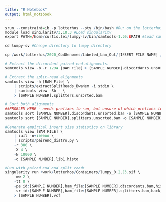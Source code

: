 ---
title: "R Notebook"
output: html_notebook
---

```{r Set Up, eval=F}
srun --constraint=ib -p lotterhos --pty /bin/bash #Run on the lotterhos partition
module load singularity/3.10.3 #Load singularity
export PATH=/home/curtis.lei/lumpy-sv/bin/samtools-1.20:$PATH #Load samtools

cd lumpy-sv #Change directory to lumpy directory
```

```{r Data Alignment, eval=F}
cp /work/lotterhos/2020_CodGenomes/labeled_bam_Out/[INSERT FILE NAME] /home/curtis.lei/lumpy-sv #Copy the .bam file to my directory

# Extract the discordant paired-end alignments.
samtools view -b -F 1294 [BAM File] > [SAMPLE NUMBER].discordants.unsorted.bam

# Extract the split-read alignments
samtools view -h [BAM File] \
    | scripts/extractSplitReads_BwaMem -i stdin \
    | samtools view -Sb - \
    > [SAMPLE NUMBER].splitters.unsorted.bam

# Sort both alignments 
##PROBLEM HERE - needs prefixes to run, but unsure of which prefixes to use##
samtools sort [SAMPLE NUMBER].discordants.unsorted.bam -o [SAMPLE NUMBER].discordants.bam
samtools sort [SAMPLE NUMBER].splitters.unsorted.bam -o [SAMPLE NUMBER].splitters.bam
```

```{r LUMPY traditional, eval=F}
#Generate empirical insert size statistics on library
samtools view [BAM FILE] \
    | tail -n+100000 \
    | scripts/pairend_distro.py \
    -r 300 \
    -X 4 \
    -N 10000 \
    -o [SAMPLE NUMBER].lib1.histo

#Run with paired-end and split reads
singularity run /work/lotterhos/Containers/lumpy_0.2.13.sif \
    -mw 2 \
    -tt 0 \
    -pe id:[SAMPLE NUMBER],bam_file:[SAMPLE NUMBER].discordants.bam,histo_file:[SAMPLE NUMBER].lib1.histo,mean:[INSERT],stdev:[INSERT],read_length:300,min_non_overlap:300,discordant_z:,back_distance:10,weight:1,min_mapping_threshold:20 \
    -sr id:[SAMPLE NUMBER],bam_file:[SAMPLE NUMBER].splitters.bam,back_distance:10,weight:1,min_mapping_threshold:20 \
    > [SAMPLE NUMBER].vcf
```
